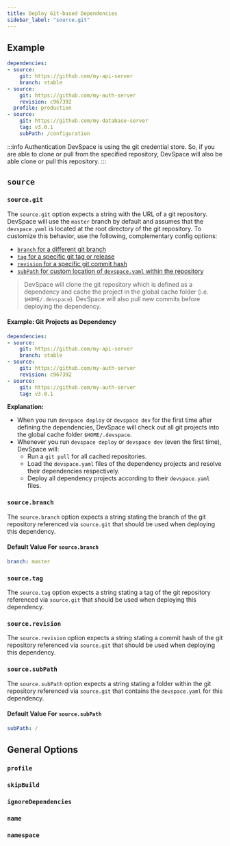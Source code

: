 ```yaml
---
title: Deploy Git-based Dependencies
sidebar_label: "source.git"
---
```




## Example
```yaml
dependencies:
- source:
    git: https://github.com/my-api-server
    branch: stable
- source:
    git: https://github.com/my-auth-server
    revision: c967392
  profile: production
- source:
    git: https://github.com/my-database-server
    tag: v3.0.1
    subPath: /configuration
```

:::info Authentication
DevSpace is using the git credential store. So, if you are able to clone or pull from the specified repository, DevSpace will also be able clone or pull this repository.
:::

## `source`

### `source.git`
The `source.git` option expects a string with the URL of a git repository. DevSpace will use the `master` branch by default and assumes that the `devspace.yaml` is located at the root directory of the git repository. To customize this behavior, use the following, complementary config options:
- [`branch` for a different git branch](#sourcebranch)
- [`tag` for a specific git tag or release](#sourcetag)
- [`revision` for a specific git commit hash](#sourcerevision)
- [`subPath` for custom location of `devspace.yaml` within the repository](#sourcesubpath)

> DevSpace will clone the git repository which is defined as a dependency and cache the project in the global cache folder (i.e. `$HOME/.devspace`). DevSpace will also pull new commits before deploying the dependency.

#### Example: Git Projects as Dependency
```yaml
dependencies:
- source:
    git: https://github.com/my-api-server
    branch: stable
- source:
    git: https://github.com/my-auth-server
    revision: c967392
- source:
    git: https://github.com/my-auth-server
    tag: v3.0.1
```
**Explanation:**  
- When you run `devspace deploy` or `devspace dev` for the first time after defining the dependencies, DevSpace will check out all git projects into the global cache folder `$HOME/.devspace`.
- Whenever you run `devspace deploy` or `devspace dev` (even the first time), DevSpace will:
  - Run a `git pull` for all cached repositories.
  - Load the `devspace.yaml` files of the dependency projects and resolve their dependencies respectively.
  - Deploy all dependency projects according to their `devspace.yaml` files.

### `source.branch`
The `source.branch` option expects a string stating the branch of the git repository referenced via `source.git` that should be used when deploying this dependency.

#### Default Value For `source.branch`
```yaml
branch: master
```

### `source.tag`
The `source.tag` option expects a string stating a tag of the git repository referenced via `source.git` that should be used when deploying this dependency.

### `source.revision`
The `source.revision` option expects a string stating a commit hash of the git repository referenced via `source.git` that should be used when deploying this dependency.

### `source.subPath`
The `source.subPath` option expects a string stating a folder within the git repository referenced via `source.git` that contains the `devspace.yaml` for this dependency.

#### Default Value For `source.subPath`
```yaml
subPath: /
```


## General Options

### `profile`

<FragmentDependencyProfile/>


### `skipBuild`

<FragmentDependencySkipBuild/>


### `ignoreDependencies`

<FragmentDependencyIgnoreDependencies/>


### `name`

<FragmentDependencyName/>


### `namespace`

<FragmentDependencyNamespace/>
